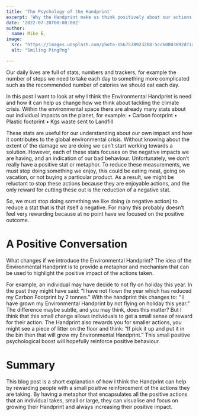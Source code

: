 ```yaml
---
title: 'The Psychology of the Handprint'
excerpt: 'Why the Handprint make us think positively about our actions.'
date: '2022-07-20T00:00:00Z'
author:
  name: Mike E.
image: 
  src: "https://images.unsplash.com/photo-1567578923208-5cc60003892d?ixlib=rb-1.2.1&ixid=MnwxMjA3fDB8MHxwaG90by1wYWdlfHx8fGVufDB8fHx8&auto=format&fit=crop&w=1740&q=80"
  alt: "Smiling PingPng"

---
```


Our daily lives are full of stats, numbers and trackers, for example the number of steps we need to take each day to something more complicated such as the recommended number of calories we should eat each day.

In  this post I want to look at why I think the Environmental Handprint is need and how it can help us change how we think about tackling the climate crisis.
Within the environmental space there are already many stats about our individual impacts on the planet, for example:
•	Carbon footprint
•	Plastic footprint
•	Kgs waste sent to Landfill

These stats are useful for our understanding about our own impact and how it contributes to the global environmental crisis. Without knowing about the extent of the damage we are doing we can’t start working towards a solution.
However, each of these stats focuses on the negative impacts we are having, and an indication of our bad behaviour. Unfortunately, we don’t really have a positive stat or metaphor. 
To reduce these measurements, we must stop doing something we enjoy, this could be eating meat, going on vacation, or not buying a particular product. As a result, we might be reluctant to stop these actions because they are enjoyable actions, and the only reward for cutting these out is the reduction of a negative stat.

So, we must stop doing something we like doing (a negative action) to reduce a stat that is that itself a negative. For many this probably doesn’t feel very rewarding because at no point have we focused on the positive outcome.

# A Positive Conversation

What changes if we introduce the Environmental Handprint?
The idea of the Environmental Handprint is to provide a metaphor and mechanism that can be used to highlight the positive impact of the actions taken.

For example, an individual may have decide to not fly on holiday this year. In the past they might have said:
“I have not flown the year which has reduced my Carbon Footprint by 2 tonnes.”
With the handprint this changes to:
“ I have grown my Environmental Handprint by not flying on holiday this  year.”
The difference maybe subtle, and you may think, does this matter? But I think that this small change allows individuals to get a small sense of reward for their action.
The Handprint also rewards you for smaller actions, you might see a piece of litter on the floor and think:
“If pick it up and put it in the bin then that will grow my Environmental Handprint.”
This small positive psychological boost will hopefully reinforce positive behaviour.

# Summary
This blog post is a short explanation of how I think the Handprint can help by rewarding people with a small positive reinforcement of the actions they are taking.
By having a metaphor that encapsulates all the positive actions that an individual takes, small or large, they can visualise and focus on growing their Handprint and always increasing their positive impact.

